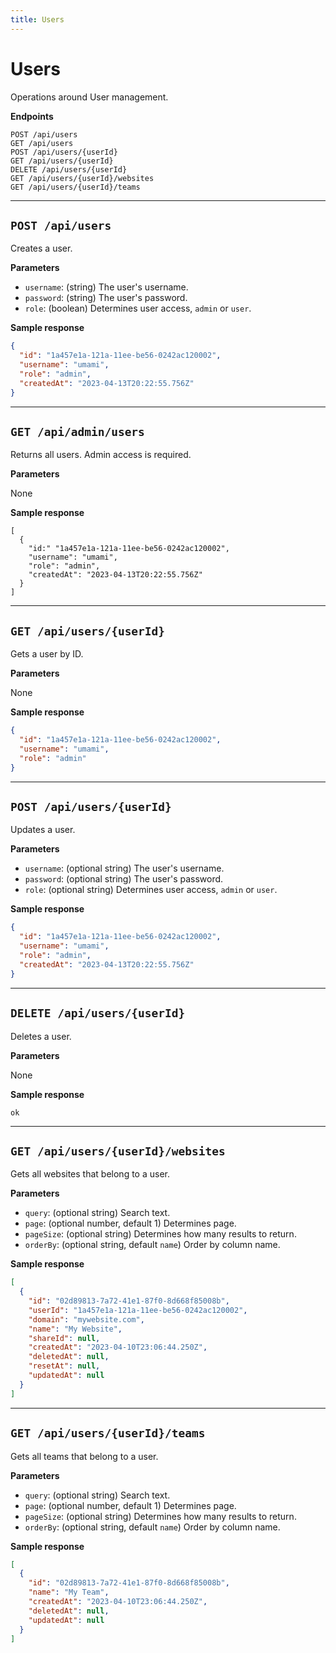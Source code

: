 ```yaml
---
title: Users
---
```


# Users

Operations around User management.

**Endpoints**

```
POST /api/users
GET /api/users
POST /api/users/{userId}
GET /api/users/{userId}
DELETE /api/users/{userId}
GET /api/users/{userId}/websites
GET /api/users/{userId}/teams
```

---

## `POST /api/users`

Creates a user.

**Parameters**

- `username`: (string) The user's username.
- `password`: (string) The user's password.
- `role`: (boolean) Determines user access, `admin` or `user`.

**Sample response**

```json
{
  "id": "1a457e1a-121a-11ee-be56-0242ac120002",
  "username": "umami",
  "role": "admin",
  "createdAt": "2023-04-13T20:22:55.756Z"
}
```

---

## `GET /api/admin/users`

Returns all users. Admin access is required.

**Parameters**

None

**Sample response**

```
[
  {
    "id:" "1a457e1a-121a-11ee-be56-0242ac120002",
    "username": "umami",
    "role": "admin",
    "createdAt": "2023-04-13T20:22:55.756Z"
  }
]
```

---

## `GET /api/users/{userId}`

Gets a user by ID.

**Parameters**

None

**Sample response**

```json
{
  "id": "1a457e1a-121a-11ee-be56-0242ac120002",
  "username": "umami",
  "role": "admin"
}
```

---

## `POST /api/users/{userId}`

Updates a user.

**Parameters**

- `username`: (optional string) The user's username.
- `password`: (optional string) The user's password.
- `role`: (optional string) Determines user access, `admin` or `user`.

**Sample response**

```json
{
  "id": "1a457e1a-121a-11ee-be56-0242ac120002",
  "username": "umami",
  "role": "admin",
  "createdAt": "2023-04-13T20:22:55.756Z"
}
```

---

## `DELETE /api/users/{userId}`

Deletes a user.

**Parameters**

None

**Sample response**

```
ok
```

---

## `GET /api/users/{userId}/websites`

Gets all websites that belong to a user.

**Parameters**

- `query`: (optional string) Search text.
- `page`: (optional number, default 1) Determines page.
- `pageSize`: (optional string) Determines how many results to return.
- `orderBy`: (optional string, default `name`) Order by column name.

**Sample response**

```json
[
  {
    "id": "02d89813-7a72-41e1-87f0-8d668f85008b",
    "userId": "1a457e1a-121a-11ee-be56-0242ac120002",
    "domain": "mywebsite.com",
    "name": "My Website",
    "shareId": null,
    "createdAt": "2023-04-10T23:06:44.250Z",
    "deletedAt": null,
    "resetAt": null,
    "updatedAt": null
  }
]
```

---

## `GET /api/users/{userId}/teams`

Gets all teams that belong to a user.

**Parameters**

- `query`: (optional string) Search text.
- `page`: (optional number, default 1) Determines page.
- `pageSize`: (optional string) Determines how many results to return.
- `orderBy`: (optional string, default `name`) Order by column name.

**Sample response**

```json
[
  {
    "id": "02d89813-7a72-41e1-87f0-8d668f85008b",
    "name": "My Team",
    "createdAt": "2023-04-10T23:06:44.250Z",
    "deletedAt": null,
    "updatedAt": null
  }
]
```
